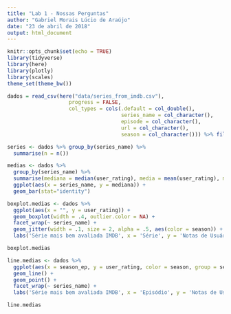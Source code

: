 ```yaml
---
title: "Lab 1 - Nossas Perguntas"
author: "Gabriel Morais Lúcio de Araújo"
date: "23 de abril de 2018"
output: html_document
---
```


```r
knitr::opts_chunk$set(echo = TRUE)
library(tidyverse)
library(here)
library(plotly)
library(scales)
theme_set(theme_bw())
```

```r
dados = read_csv(here("data/series_from_imdb.csv"), 
                    progress = FALSE,
                    col_types = cols(.default = col_double(), 
                                     series_name = col_character(), 
                                     episode = col_character(), 
                                     url = col_character(),
                                     season = col_character())) %>% filter(series_name %in% c("Black Mirror", "Mr Robot"))

series <- dados %>% group_by(series_name) %>%
  summarise(n = n()) 
```

```r
medias <- dados %>%
  group_by(series_name) %>%
  summarise(mediana = median(user_rating), media = mean(user_rating), max_rating = max(user_rating), min_rating = min(user_rating)) %>%
  ggplot(aes(x = series_name, y = mediana)) +
  geom_bar(stat="identity")

boxplot.medias <- dados %>%
  ggplot(aes(x = "", y = user_rating)) +
  geom_boxplot(width = .4, outlier.color = NA) +
  facet_wrap(~ series_name) +
  geom_jitter(width = .1, size = 2, alpha = .5, aes(color = season)) +
  labs('Série mais bem avaliada IMDB', x = 'Série', y = 'Notas de Usuário', color = 'Temporada')

boxplot.medias

line.medias <- dados %>%
  ggplot(aes(x = season_ep, y = user_rating, color = season, group = season)) + 
  geom_line() + 
  geom_point() +
  facet_wrap(~ series_name) +
  labs('Série mais bem avaliada IMDB', x = 'Episódio', y = 'Notas de Usuário', color = 'Temporada')

line.medias
```

